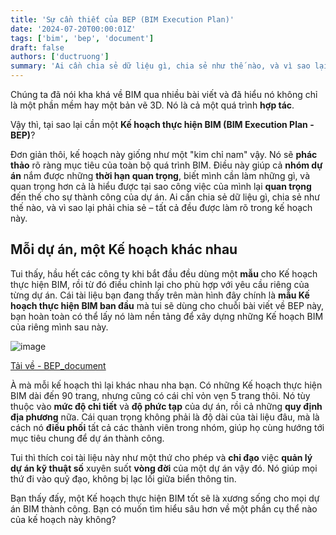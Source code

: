```yaml
---
title: 'Sự cần thiết của BEP (BIM Execution Plan)'
date: '2024-07-20T00:00:01Z'
tags: ['bim', 'bep', 'document']
draft: false
authors: ['ductruong']
summary: 'Ai cần chia sẻ dữ liệu gì, chia sẻ như thế nào, và vì sao lại phải chia sẻ – tất cả đều được làm rõ trong kế hoạch này.'
---
```


Chúng ta đã nói kha khá về BIM qua nhiều bài viết và đã hiểu nó không chỉ là một phần mềm hay một bản vẽ 3D. Nó là cả một quá trình **hợp tác**.

Vậy thì, tại sao lại cần một **Kế hoạch thực hiện BIM (BIM Execution Plan - BEP)**?

Đơn giản thôi, kế hoạch này giống như một "kim chỉ nam" vậy. Nó sẽ **phác thảo** rõ ràng mục tiêu của toàn bộ quá trình BIM. Điều này giúp cả **nhóm dự án** nắm được những **thời hạn quan trọng**, biết mình cần làm những gì, và quan trọng hơn cả là hiểu được tại sao công việc của mình lại **quan trọng** đến thế cho sự thành công của dự án. Ai cần chia sẻ dữ liệu gì, chia sẻ như thế nào, và vì sao lại phải chia sẻ – tất cả đều được làm rõ trong kế hoạch này.

## Mỗi dự án, một Kế hoạch khác nhau

Tui thấy, hầu hết các công ty khi bắt đầu đều dùng một **mẫu** cho Kế hoạch thực hiện BIM, rồi từ đó điều chỉnh lại cho phù hợp với yêu cầu riêng của từng dự án. Cái tài liệu bạn đang thấy trên màn hình đây chính là **mẫu Kế hoạch thực hiện BIM ban đầu** mà tui sẽ dùng cho chuỗi bài viết về BEP này, bạn hoàn toàn có thể lấy nó làm nền tảng để xây dựng những Kế hoạch BIM của riêng mình sau này.

![image](https://)

[Tải về - BEP_document](https://)

À mà mỗi kế hoạch thì lại khác nhau nha bạn. Có những Kế hoạch thực hiện BIM dài đến 90 trang, nhưng cũng có cái chỉ vỏn vẹn 5 trang thôi. Nó tùy thuộc vào **mức độ chi tiết** và **độ phức tạp** của dự án, rồi cả những **quy định địa phương** nữa. Cái quan trọng không phải là độ dài của tài liệu đâu, mà là cách nó **điều phối** tất cả các thành viên trong nhóm, giúp họ cùng hướng tới mục tiêu chung để dự án thành công.

Tui thì thích coi tài liệu này như một thứ cho phép và **chỉ đạo** việc **quản lý dự án kỹ thuật số** xuyên suốt **vòng đời** của một dự án vậy đó. Nó giúp mọi thứ đi vào quỹ đạo, không bị lạc lối giữa biển thông tin.

Bạn thấy đấy, một Kế hoạch thực hiện BIM tốt sẽ là xương sống cho mọi dự án BIM thành công. Bạn có muốn tìm hiểu sâu hơn về một phần cụ thể nào của kế hoạch này không?
